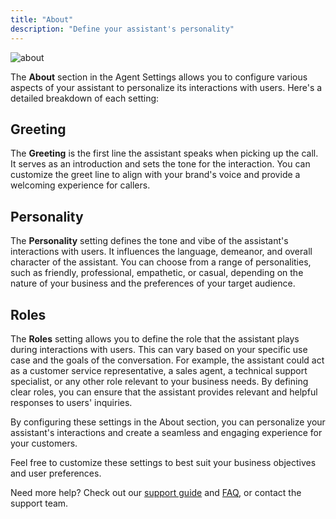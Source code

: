 ```yaml
---
title: "About"
description: "Define your assistant's personality"
---
```


  ![about](/images/about.png)

The **About** section in the Agent Settings allows you to configure various aspects of your assistant to personalize its interactions with users.
Here's a detailed breakdown of each setting:

## Greeting

The **Greeting** is the first line the assistant speaks when picking up the call. It serves as an introduction and sets the tone for
the interaction. You can customize the greet line to align with your brand's voice and provide a welcoming experience for callers.

## Personality

The **Personality** setting defines the tone and vibe of the assistant's interactions with users. It influences the language, demeanor,
and overall character of the assistant. You can choose from a range of personalities, such as friendly, professional, empathetic, or casual, depending on
the nature of your business and the preferences of your target audience.

## Roles

The **Roles** setting allows you to define the role that the assistant plays during interactions with users. This can vary based on your specific
use case and the goals of the conversation. For example, the assistant could act as a customer service representative, a sales agent, a
technical support specialist, or any other role relevant to your business needs. By defining clear roles, you can ensure that the assistant
provides relevant and helpful responses to users' inquiries.

By configuring these settings in the About section, you can personalize your assistant's interactions and create a seamless and engaging
experience for your customers.

Feel free to customize these settings to best suit your business objectives and user preferences.

Need more help? Check out our [support guide](/troubleshoot/support-guide) and [FAQ](/troubleshoot/faq), or contact the support team.
